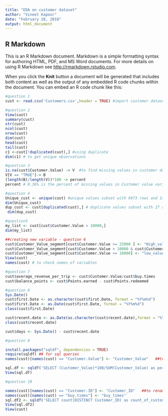 ```yaml
---
title: "EDA on customer dataset"
author: "Vineet Kapoor"
date: "February 28, 2018"
output: html_document
---
```


## R Markdown

This is an R Markdown document. Markdown is a simple formatting syntax for authoring HTML, PDF, and MS Word documents. For more details on using R Markdown see <http://rmarkdown.rstudio.com>.

When you click the **Knit** button a document will be generated that includes both content as well as the output of any embedded R code chunks within the document. You can embed an R code chunk like this:

```r
#question 1
cust <- read.csv('Customers.csv',header = TRUE) #import customer dataset

```

```r
#question 2
View(cust)
summary(cust)
str(cust)
ncol(cust)
nrow(cust)
dim(cust)
head(cust)
tail(cust)
c1 <-cust[!duplicated(cust),] #using duplicate
dim(c1) # to get unique observations

```


```r
#question 3
is.na(cust$Customer.Value) -> V  #to find missing values in customer dataset
V[V == "TRUE"]-> B
(length(B)/length(V))*100 -> percent
percent # 0.36% is the percent of missing values in Customer value variable..

```


```r
#question 4
Unique_cust <- unique(cust) #unique values subset with 9973 rows and 14 variables..
dim(Unique_cust)
dup_cust <- cust[duplicated(cust),] # duplicate values subset with 27 rows and 14 variables.. 
 dim(dup_cust)
```

```r
#question5 
my_list <- cust[cust$Customer.Value > 10000,]
dim(my_list)

##creating new variable - question 6
cust$Customer_Value_segment[cust$Customer.Value >= 25000 ] <- "High_value_segment"
cust$Customer_Value_segment[cust$Customer.Value > 10000 & cust$Customer.Value < 20000] <- "medium_value_segment"
cust$Customer_Value_segment[cust$Customer.Value <= 10000] <- "low_value_segment"
View(cust)
names(cust) # to check names of variables
```

```r
#question 7
cust$average_revenue_per_trip <- cust$Customer.Value/cust$buy.times
cust$balance_points <- cust$Points.earned - cust$Points.redeemed

#question 8
Sys.Date()
cust$first.Date <- as.character(cust$first.Date, format = "%Y%m%d")
cust$first.Date <- as.Date(cust$first.Date, format = "%Y%m%d")
class(cust$first.Date)

cust$recent.date <- as.Date(as.character(cust$recent.date),format = "%Y%m%d") #to change format of the dates
class(cust$recent.date)

cust$days <- Sys.Date() - cust$recent.date
```

```r


#question 9

install.packages("sqldf", dependencies = TRUE)
require(sqldf) ## for sql queries
names(cust)[names(cust) == "Customer.Value"] <- "Customer_Value"   ##to rename variable customer value

sql.df <- sqldf('SELECT (Customer_Value)*100/SUM(Customer_Value) as percent_sales,Last_city ,Last_state,Last_region from cust group by Last_city ,Last_state,Last_region order by Last_region,Last_state')
View(sql.df)

#question 10

names(cust)[names(cust) == "Customer.ID"] <- "Customer_ID"   ##to rename variable customer id
names(cust)[names(cust) == "buy.times"] <- "buy_times"
sql.df2 <- sqldf('SELECT count(DISTINCT Customer_ID) as count_of_customers,avg(buy_times) as average_no_of_transacions,avg(Customer_Value) as avg_purchase_trans_value,last_city,last_state from cust group by last_city,last_state')
View(sql.df2)
View(cust)

```